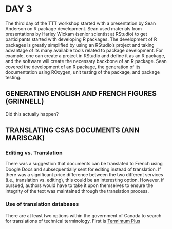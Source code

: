 # DAY 3
The third day of the TTT workshop started with a presentation by Sean Anderson on R package development. Sean used materials from presentations by Harley Wickam (senior scientist at RStudio) to get participants started with developing R packages. The development of R packages is greatly simplified by using an RStudio's project and taking advantage of its many available tools related to package development. For example, one can create a project in RStudio and define it as an R package, and the software will create the necessary backbone of an R package. Sean covered the development of an R package, the generation of its documentation using ROxygen, unit testing of the package, and package testing. 

## GENERATING ENGLISH AND FRENCH FIGURES (GRINNELL)

Did this actually happen?

## TRANSLATING CSAS DOCUMENTS (ANN MARISCAK)

### Editing vs. Translation
There was a suggestion that documents can be translated to French using Doogle Docs and subsequentially sent for editing instead of translation. If there was a significant price difference between the two different services (i.e., translation vs. editing), this could be an interesting option. However, if pursued, authors would have to take it upon themselves to ensure the integrity of the text was maintained through the translation process.

### Use of translation databases
There are at least two options within the government of Canada to search for translations of technical terminology. First is [Termimum Plus](https://www.btb.termiumplus.gc.ca/tpv2alpha/alpha-eng.html?lang=eng)
